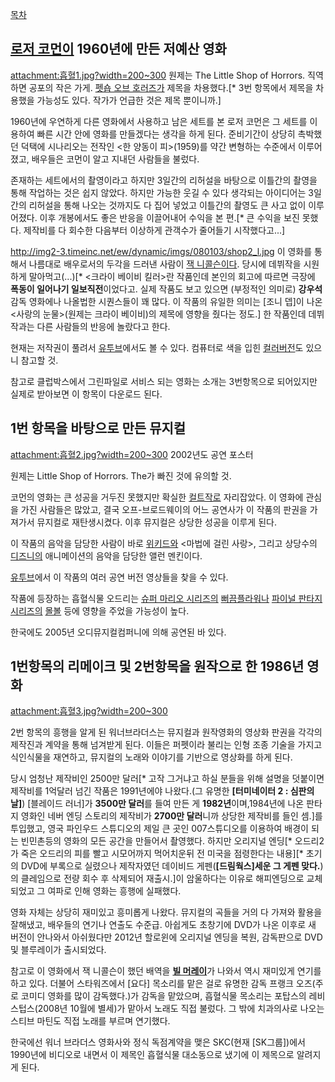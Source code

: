 [[목차]]

== [[로저 코먼]]이 1960년에 만든 저예산 영화 ==
attachment:흡혈1.jpg?width=200~300
원제는 The Little Shop of Horrors. 직역하면 공포의 작은 가게. [[펫숍 오브 호러즈]]가 제목을 차용했다.[* 3번 항목에서 제목을 차용했을 가능성도 있다. 작가가 언급한 것은 제목 뿐이니까.]

1960년에 우연하게 다른 영화에서 사용하고 남은 세트를 본 로저 코먼은 그 세트를 이용하여 빠른 시간 안에 영화를 만들겠다는 생각을 하게 된다. 준비기간이 상당히 촉박했던 덕택에 시나리오는 전작인 <한 양동이 피>(1959)를 약간 변형하는 수준에서 이루어졌고, 배우들은 코먼이 알고 지내던 사람들을 불렀다. 

존재하는 세트에서의 촬영이라고 하지만 3일간의 리허설을 바탕으로 이틀간의 촬영을 통해 작업하는 것은 쉽지 않았다. 하지만 가능한 웃길 수 있다 생각되는 아이디어는 3일간의 리허설을 통해 나오는 것까지도 다 집어 넣었고 이틀간의 촬영도 큰 사고 없이 이루어졌다. 이후 개봉에서도 좋은 반응을 이끌어내어 수익을 본 편.[* 큰 수익을 보진 못했다. 제작비를 다 회수한 다음부터 이상하게 관객수가 줄어들기 시작했다고...]

http://img2-3.timeinc.net/ew/dynamic/imgs/080103/shop2_l.jpg
이 영화를 통해서 나름대로 배우로서의 두각을 드러낸 사람이 [[잭 니콜슨]]이다. 당시에 데뷔작을 시원하게 말아먹고(...)[* <크라이 베이비 킬러>란 작품인데 본인의 회고에 따르면 극장에 '''폭동이 일어나기 일보직전'''이었다고. 실제 작품도 보고 있으면 (부정적인 의미로) '''강우석'''감독 영화에나 나올법한 시퀀스들이 꽤 많다. 이 작품의 유일한 의미는 [조니 뎁]이 나온 <사랑의 눈물>(원제는 크라이 베이비)의 제목에 영향을 줬다는 정도.] 한 작품인데 데뷔작과는 다른 사람들의 반응에 놀랐다고 한다.

현재는 저작권이 풀려서 [http://www.youtube.com/watch?v=HABYchwBjcg 유투브]에서도 볼 수 있다. 컴퓨터로 색을 입힌 [http://www.youtube.com/watch?v=06fgRU3CtA0 컬러버전]도 있으니 참고할 것.

참고로 클럽박스에서 그린파일로 서비스 되는 영화는 소개는 3번항목으로 되어있지만 실제로 받아보면 이 항목이 다운로드 된다.

== 1번 항목을 바탕으로 만든 뮤지컬 ==
attachment:흡혈2.jpg?width=200~300
2002년도 공연 포스터

원제는 Little Shop of Horrors. The가 빠진 것에 유의할 것.

코먼의 영화는 큰 성공을 거두진 못했지만 확실한 [[컬트]]작로 자리잡았다. 이 영화에 관심을 가진 사람들은 많았고, 결국 오프-브로드웨이의 어느 공연사가 이 작품의 판권을 가져가서 뮤지컬로 재탄생시켰다. 이후 뮤지컬은 상당한 성공을 이루게 된다.

이 작품의 음악을 담당한 사람이 바로 [[위키드]]와 <마법에 걸린 사랑>, 그리고 상당수의 [[디즈니]]의 애니메이션의 음악을 담당한 앨런 멘킨이다. 

[http://www.youtube.com/results?search_query=little+shop+of+horrors+musical&oq=little+shop+of+horrors+musical&aq=f&aqi=&aql=&gs_sm=e&gs_upl=1175l3588l0l3771l8l8l0l7l0l0l367l367l3-1l1l0 유투브]에서 이 작품의 여러 공연 버전 영상들을 찾을 수 있다.

작품에 등장하는 흡혈식물 오드리는 [[슈퍼 마리오 시리즈]]의 [[뻐끔플라워]]나 [[파이널 판타지 시리즈]]의 [[몰볼]] 등에 영향을 주었을 가능성이 높다.

한국에도 2005년 오디뮤지컬컴퍼니에 의해 공연된 바 있다.
== 1번항목의 리메이크 및 2번항목을 원작으로 한 1986년 영화 ==
attachment:흡혈3.jpg?width=200~300

2번 항목의 흥행을 알게 된 워너브라더스는 뮤지컬과 원작영화의 영상화 판권을 각각의 제작진과 계약을 통해 넘겨받게 된다. 이들은 퍼펫이라 불리는 인형 조종 기술을 가지고 식인식물을 재연하고, 뮤지컬의 노래와 이야기를 기반으로 영상화를 하게 된다. 

당시 엄청난 제작비인 2500만 달러[* 고작 그거냐고 하실 분들을 위해 설명을 덧붙이면 제작비를 1억달러 넘긴 작품은 1991년에야 나왔다.(그 유명한 '''[터미네이터 2 : 심판의 날]''') [블레이드 러너]가 '''3500만 달러'''를 들여 만든 게 '''1982년'''이며,1984년에 나온 판타지 영화인 네버 엔딩 스토리의 제작비가 '''2700만 달러'''니까 상당한 제작비를 들인 셈.]를 투입했고, 영국 파인우드 스튜디오의 제일 큰 곳인 007스튜디오를 이용하여 배경이 되는 빈민촌등의 영화의 모든 공간을 만들어서 촬영했다. 하지만 오리지널 엔딩[* 오드리2가 죽은 오드리의 피를 빨고 시모어까지 먹어치운뒤 전 미국을 점령한다는 내용][* 초기의 DVD에 부록으로 실렸으나 제작자였던 데이비드 게펜('''[드림웍스]세운 그 게펜 맞다.''')의 클레임으로 전량 회수 후 삭제되어 재출시.]이 암울하다는 이유로 해피엔딩으로 교체되었고 그 여파로 인해 영화는 흥행에 실패했다. 

영화 자체는 상당히 재미있고 흥미롭게 나왔다. 뮤지컬의 곡들을 거의 다 가져와 활용을 잘해냈고, 배우들의 연기나 연출도 수준급. 아쉽게도 초창기에 DVD가 나온 이후로 새 버전이 안나와서 아쉬웠다만 2012년 할로윈에 오리지널 엔딩을 복원, 감독판으로 DVD 및 블루레이가 출시되었다.

참고로 이 영화에서 잭 니콜슨이 했던 배역을 '''[[빌 머레이]]'''가 나와서 역시 재미있게 연기를 하고 있다. 더불어 스타워즈에서 [요다] 목소리를 맡은 걸로 유명한 감독 프랭크 오즈(주로 코미디 영화를 많이 감독했다.)가 감독을 맡았으며, 흡혈식물 목소리는 포탑스의 레비 스텁스(2008년 10월에 별세)가 맡아서 노래도 직접 불렀다. 그 밖에 치과의사로 나오는 스티브 마틴도 직접 노래를 부르며 연기했다.

한국에선 워너 브라더스 영화사와 정식 독점계약을 맺은 SKC(현재 [SK그룹])에서 1990년에 비디오로 내면서 이 제목인 흡혈식물 대소동으로 냈기에 이 제목으로 알려지게 된다.
